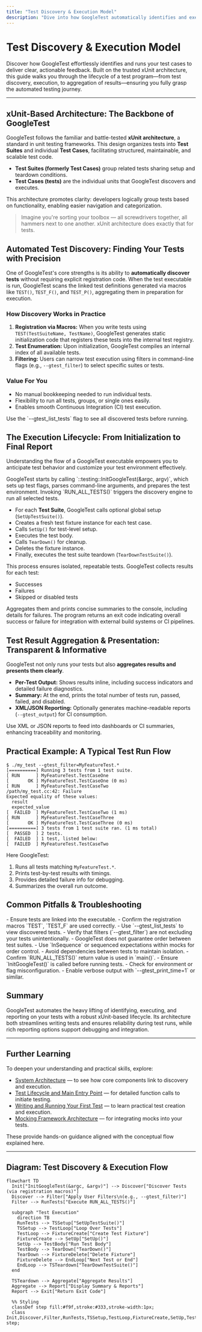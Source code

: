 ```yaml
---
title: "Test Discovery & Execution Model"
description: "Dive into how GoogleTest automatically identifies and executes test cases. Learn about the xUnit-based architecture, lifecycle of test programs, and how test results are aggregated and presented."
---
```


# Test Discovery & Execution Model

Discover how GoogleTest effortlessly identifies and runs your test cases to deliver clear, actionable feedback. Built on the trusted xUnit architecture, this guide walks you through the lifecycle of a test program—from test discovery, execution, to aggregation of results—ensuring you fully grasp the automated testing journey.

---

## xUnit-Based Architecture: The Backbone of GoogleTest

GoogleTest follows the familiar and battle-tested **xUnit architecture**, a standard in unit testing frameworks. This design organizes tests into **Test Suites** and individual **Test Cases**, facilitating structured, maintainable, and scalable test code.

- **Test Suites (formerly Test Cases)** group related tests sharing setup and teardown conditions.
- **Test Cases (tests)** are the individual units that GoogleTest discovers and executes.

This architecture promotes clarity: developers logically group tests based on functionality, enabling easier navigation and categorization.

> Imagine you're sorting your toolbox — all screwdrivers together, all hammers next to one another. xUnit architecture does exactly that for tests.


## Automated Test Discovery: Finding Your Tests with Precision

One of GoogleTest's core strengths is its ability to **automatically discover tests** without requiring explicit registration code. When the test executable is run, GoogleTest scans the linked test definitions generated via macros like `TEST()`, `TEST_F()`, and `TEST_P()`, aggregating them in preparation for execution.

### How Discovery Works in Practice

1. **Registration via Macros:** When you write tests using `TEST(TestSuiteName, TestName)`, GoogleTest generates static initialization code that registers these tests into the internal test registry.
2. **Test Enumeration:** Upon initialization, GoogleTest compiles an internal index of all available tests.
3. **Filtering:** Users can narrow test execution using filters in command-line flags (e.g., `--gtest_filter`) to select specific suites or tests.

### Value For You

- No manual bookkeeping needed to run individual tests.
- Flexibility to run all tests, groups, or single ones easily.
- Enables smooth Continuous Integration (CI) test execution.

<Check>
Use the `--gtest_list_tests` flag to see all discovered tests before running.
</Check>

## The Execution Lifecycle: From Initialization to Final Report

Understanding the flow of a GoogleTest executable empowers you to anticipate test behavior and customize your test environment effectively.

<Steps>
<Step title="Initialization">
GoogleTest starts by calling `::testing::InitGoogleTest(&argc, argv)`, which sets up test flags, parses command-line arguments, and prepares the test environment.
</Step>
<Step title="Test Execution">
Invoking `RUN_ALL_TESTS()` triggers the discovery engine to run all selected tests.

- For each **Test Suite**, GoogleTest calls optional global setup (`SetUpTestSuite()`).
- Creates a fresh test fixture instance for each test case.
- Calls `SetUp()` for test-level setup.
- Executes the test body.
- Calls `TearDown()` for cleanup.
- Deletes the fixture instance.
- Finally, executes the test suite teardown (`TearDownTestSuite()`).

This process ensures isolated, repeatable tests.
</Step>
<Step title="Result Aggregation">
GoogleTest collects results for each test:

- Successes
- Failures
- Skipped or disabled tests

Aggregates them and prints concise summaries to the console, including details for failures.
</Step>
<Step title="Exit">
The program returns an exit code indicating overall success or failure for integration with external build systems or CI pipelines.
</Step>
</Steps>


## Test Result Aggregation & Presentation: Transparent & Informative

GoogleTest not only runs your tests but also **aggregates results and presents them clearly**.

- **Per-Test Output:** Shows results inline, including success indicators and detailed failure diagnostics.
- **Summary:** At the end, prints the total number of tests run, passed, failed, and disabled.
- **XML/JSON Reporting:** Optionally generates machine-readable reports (`--gtest_output`) for CI consumption.


<Tip>
Use XML or JSON reports to feed into dashboards or CI summaries, enhancing traceability and monitoring.
</Tip>


## Practical Example: A Typical Test Run Flow

```shell
$ ./my_test --gtest_filter=MyFeatureTest.*
[==========] Running 3 tests from 1 test suite.
[ RUN      ] MyFeatureTest.TestCaseOne
[       OK ] MyFeatureTest.TestCaseOne (0 ms)
[ RUN      ] MyFeatureTest.TestCaseTwo
/path/my_test.cc:42: Failure
Expected equality of these values:
  result
  expected_value
[  FAILED  ] MyFeatureTest.TestCaseTwo (1 ms)
[ RUN      ] MyFeatureTest.TestCaseThree
[       OK ] MyFeatureTest.TestCaseThree (0 ms)
[==========] 3 tests from 1 test suite ran. (1 ms total)
[  PASSED  ] 2 tests.
[  FAILED  ] 1 test, listed below:
[  FAILED  ] MyFeatureTest.TestCaseTwo

```

Here GoogleTest:

1. Runs all tests matching `MyFeatureTest.*`.
2. Prints test-by-test results with timings.
3. Provides detailed failure info for debugging.
4. Summarizes the overall run outcome.


## Common Pitfalls & Troubleshooting

<AccordionGroup title="Test Discovery & Execution Troubleshooting">
<Accordion title="Tests Not Running or Found">
- Ensure tests are linked into the executable.
- Confirm the registration macros `TEST`, `TEST_F` are used correctly.
- Use `--gtest_list_tests` to view discovered tests.
- Verify that filters (`--gtest_filter`) are not excluding your tests unintentionally.
</Accordion>
<Accordion title="Order of Execution Issues">
- GoogleTest does not guarantee order between test suites.
- Use `InSequence` or sequenced expectations within mocks for order control.
- Avoid dependencies between tests to maintain isolation.
</Accordion>
<Accordion title="Unexpected Exit or No Output">
- Confirm `RUN_ALL_TESTS()` return value is used in `main()`.
- Ensure `InitGoogleTest()` is called before running tests.
- Check for environment or flag misconfiguration.
- Enable verbose output with `--gtest_print_time=1` or similar.
</Accordion>
</AccordionGroup>


## Summary

GoogleTest automates the heavy lifting of identifying, executing, and reporting on your tests with a robust xUnit-based lifecycle. Its architecture both streamlines writing tests and ensures reliability during test runs, while rich reporting options support debugging and integration.

---

## Further Learning

To deepen your understanding and practical skills, explore:

- [System Architecture](overview/architecture-and-concepts/system-architecture) — to see how core components link to discovery and execution.
- [Test Lifecycle and Main Entry Point](api-reference/core-mocking-api/test-lifecycle-main) — for detailed function calls to initiate testing.
- [Writing and Running Your First Test](getting-started/configuration-validation/write-and-run-first-test) — to learn practical test creation and execution.
- [Mocking Framework Architecture](concepts/core-architecture/mock-architecture) — for integrating mocks into your tests.

These provide hands-on guidance aligned with the conceptual flow explained here.

---

## Diagram: Test Discovery & Execution Flow

```mermaid
flowchart TD
  Init["InitGoogleTest(&argc, &argv)"] --> Discover["Discover Tests (via registration macros)"]
  Discover --> Filter["Apply User Filters\n(e.g., --gtest_filter)"]
  Filter --> RunTests["Execute RUN_ALL_TESTS()"]

  subgraph "Test Execution"
    direction TB
    RunTests --> TSSetup["SetUpTestSuite()"]
    TSSetup --> TestLoop["Loop Over Tests"]
    TestLoop --> FixtureCreate["Create Test Fixture"]
    FixtureCreate --> SetUp["SetUp()"]
    SetUp --> TestBody["Run Test Body"]
    TestBody --> TearDown["TearDown()"]
    TearDown --> FixtureDelete["Delete Fixture"]
    FixtureDelete --> EndLoop["Next Test or End"]
    EndLoop --> TSTeardown["TearDownTestSuite()"]
  end

  TSTeardown --> Aggregate["Aggregate Results"]
  Aggregate --> Report["Display Summary & Reports"]
  Report --> Exit["Return Exit Code"]

  %% Styling
  classDef step fill:#f9f,stroke:#333,stroke-width:1px;
  class Init,Discover,Filter,RunTests,TSSetup,TestLoop,FixtureCreate,SetUp,TestBody,TearDown,FixtureDelete,EndLoop,TSTeardown,Aggregate,Report,Exit step;
```


